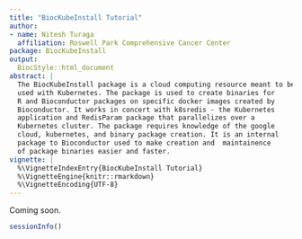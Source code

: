 ```yaml
---
title: "BiocKubeInstall Tutorial"
author:
- name: Nitesh Turaga
  affiliation: Roswell Park Comprehensive Cancer Center
package: BiocKubeInstall
output:
  BiocStyle::html_document
abstract: |
  The BiocKubeInstall package is a cloud computing resource meant to be
  used with Kubernetes. The package is used to create binaries for
  R and Bioconductor packages on specific docker images created by
  Bioconductor. It works in concert with k8sredis - the Kubernetes
  application and RedisParam package that parallelizes over a
  Kubernetes cluster. The package requires knowledge of the google
  cloud, kubernetes, and binary package creation. It is an internal
  package to Bioconductor used to make creation and  maintainence
  of package binaries easier and faster.
vignette: |
  %\VignetteIndexEntry{BiocKubeInstall Tutorial}
  %\VignetteEngine{knitr::rmarkdown}
  %\VignetteEncoding{UTF-8}
---
```


Coming soon.


```r
sessionInfo()
```